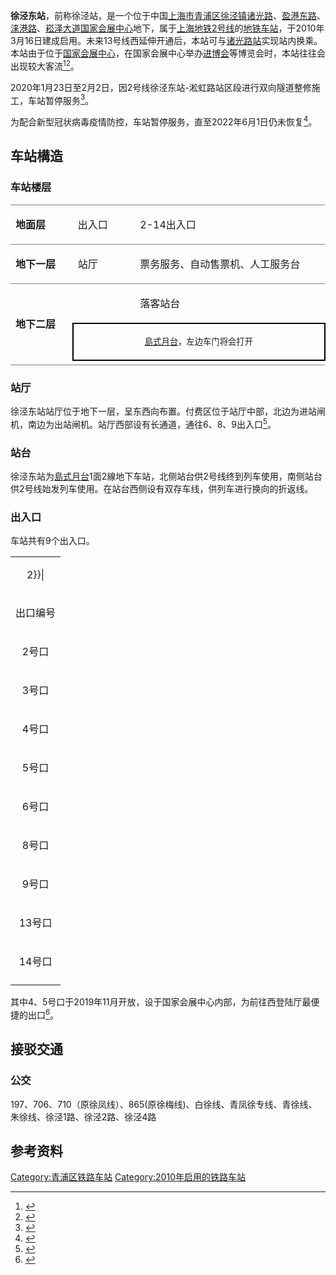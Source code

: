 {{NoteTA
|G1=Railway}}
{{Infobox station
|name = 徐泾东
|eng_name = East Xujing
|symbol_right =
|linecolour = {{上海地铁颜色|2|yes}}
|image = 201801 Platform of East Xujing Station.jpg
|caption = 徐泾东站站台
|other_name = 
|country = {{PRC}}
|borough = [[上海市|上海市]][[青浦区|青浦区]][[徐泾镇|徐泾镇]]
|address = [[诸光路|诸光路]]、[[盈港东路|盈港东路]]、[[涞港路|涞港路]]、[[松泽大道|松泽大道]][[国家会展中心（上海）|国家会展中心]]地下
|coordinates = {{coord|31|11|26|N|121|17|43|E|type:railwaystation}}
|elevation = 
|owned = [[上海申通地铁集团|上海申通地铁集团]]
|operator = [[上海地铁|上海地铁]]
|lines = {{上海地铁线路名|2|SL}}
|distance = 
|platform = 1個[[島式月台|島式月台]]
|tracks = 2条
|bus_routes = 
|bus_stands = 
|connections = 
|structure = 地下车站
|hall = 地下站厅
|depth = 
|levels = 
|interchange = 
|exits = 9个
|architect = 
|architectural_style = 
|colour = 
|type = 
|status = 运营中
|code = 
|classification = 
|website = 
|built = 
|opened = {{Start date|2010|3|16|df=y}}
|closed = 
|former = 
|pass_year = 
|passengers = 
|pass_system = 
|pass_rank = 
|mpassengers = 
|trains = 
|station_hours = 
|hours = 
|first = 往{{上海地铁起讫站|2|R}}：5:28
|last = 往{{上海地铁起讫站|2|R}}：21:30<br/>往{{站|广兰路}}：22:45
|adjacent = {{adjacent stations|system=上海地铁|line=2|left=蟠祥路|to-left=蟠祥路|note-left=建设中|right=虹桥火车站}}
}}
{{multiple image|align=right|direction=vertical|width=220
|image1=201801 Concourse of East Xujing Station.jpg|caption1=站厅
|image2=201801 Underground channel to the Concourse of East Xujing Station.jpg|caption2=连接站厅和6、8、9号口的长通道
|image3=East Xujing Station.jpg|caption3=2010年5月的站台
}}
'''徐泾东站'''，前称徐泾站，是一个位于中国[[上海市|上海市]][[青浦区|青浦区]][[徐泾镇|徐泾镇]][[诸光路|诸光路]]、[[盈港东路|盈港东路]]、[[涞港路|涞港路]]、[[崧泽大道|崧泽大道]][[国家会展中心（上海）|国家会展中心]]地下，属于[[上海地铁|上海地铁]][[上海轨道交通2号线|2号线]]的[[地铁车站|地铁车站]]，于2010年3月16日建成启用。未来13号线西延伸开通后，本站可与[[诸光路站|诸光路站]]实现站内换乘。本站由于位于[[国家会展中心（上海）|国家会展中心]]，在国家会展中心举办[[进博会|进博会]]等博览会时，本站往往会出现较大客流<ref>{{Cite web|url=https://www.thepaper.cn/newsDetail_forward_2580537|title=进博会期间客流量远超平时，地铁徐泾东站将采取单向循环通行|date=2018-10-30|publisher=澎湃新闻|access-date=2020-01-29|archive-date=2022-06-12|archive-url=https://web.archive.org/web/20220612083306/https://www.thepaper.cn/newsDetail_forward_2580537}}</ref><ref>{{Cite web|url=http://wenhui.whb.cn/zhuzhan/ztdejzggjjkblh/20191106/300402.html|title=轨交二号线徐泾东站今早迎来首个进博会大客流，警方全力疏导|date=2019-11-06|publisher=文汇报|access-date=2020-01-29|archive-date=2020-08-02|archive-url=https://web.archive.org/web/20200802235435/http://wenhui.whb.cn/zhuzhan/ztdejzggjjkblh/20191106/300402.html}}</ref>。

2020年1月23日至2月2日，因2号线徐泾东站-淞虹路站区段进行双向隧道整修施工，车站暂停服务<ref>{{Cite web|url=https://tech.sina.com.cn/roll/2020-01-11/doc-iihnzhha1786037.shtml|title=春节前后上海地铁2、9号线部分区段临时停运整修，出行指南请收好|accessdate=2020-01-11|publisher=界面新闻|author=杨霞|archive-date=2020-01-11|archive-url=https://web.archive.org/web/20200111090405/https://tech.sina.com.cn/roll/2020-01-11/doc-iihnzhha1786037.shtml|dead-url=no}}</ref>。

为配合新型冠状病毒疫情防控，车站暂停服务，直至2022年6月1日仍未恢复<ref>{{Cite web|title=重要运营信息公告|url=https://m.weibo.cn/1742987497/4775171712091256|date=2022-05-31|publisher=[[上海地铁|上海地铁]]|access-date=2022-05-31|archive-date=2022-06-08|archive-url=https://archive.today/20220608211157/https://m.weibo.cn/status/4775171712091256}}</ref>。

== 车站構造 ==
=== 车站楼层 ===
{|cellspacing=0 cellpadding=3
|style="border-top:solid 1px gray;border-bottom:solid 1px gray;" width=100|'''地面层'''
|style="border-top:solid 1px gray;border-bottom:solid 1px gray;" width=100|出入口
|style="border-top:solid 1px gray;border-bottom:solid 1px gray;" width=350|2-14出入口
|-
|style="border-bottom:solid 1px gray;"|'''地下一层'''
|style="border-bottom:solid 1px gray;"|站厅
|style="border-bottom:solid 1px gray;"|票务服务、自动售票机、人工服务台
|-
|style="border-bottom:solid 1px gray;" rowspan=3|'''地下二层'''
|{{arrow|L}}
|{{上海地铁线路名|2}}落客站台
|-
|style="border-top:solid 2px black;border-right:solid 2px black;border-left:solid 2px black;border-bottom:solid 2px black;" colspan=2|<center><small>[[島式月台|島式月台]]，左边车门将会打开</small></center>
|-
|style="border-bottom:solid 1px gray;"|
|style="border-bottom:solid 1px gray;"|{{split text|{{上海地铁线路名|2}}往{{站|浦东国际机场}}<small>（{{站|虹桥火车站}}）</small>|{{arrow|R}}}}
|}

===站厅===
徐泾东站站厅位于地下一层，呈东西向布置。付费区位于站厅中部，北边为进站闸机，南边为出站闸机。站厅西部设有长通道，通往6、8、9出入口<ref>{{cite news|title=2号线徐泾东站或随时限流 出站通道需走10分钟|url=http://sh.eastday.com/m/20150413/u1a8665498.html|publisher=东方网|date=2015-04-13|accessdate=2018-01-06|archive-date=2020-04-05|archive-url=https://web.archive.org/web/20200405094907/http://sh.eastday.com/m/20150413/u1a8665498.html}}</ref>。
{{Multiple image|align     = center|direction = vertical|width=700
|image1=201801 Concourse Panorama of East Xujing Station.jpg|caption1=站厅全景
}}
===站台===
徐泾东站为[[島式月台|島式月台]]1面2線地下车站，北侧站台供2号线终到列车使用，南侧站台供2号线始发列车使用。在站台西侧设有双存车线，供列车进行换向的折返线。
{{Multiple image|align = center|direction = vertical|width=700
|image1=201801 Platform Panorama of East Xujing Station.jpg|caption1=站台全景
}}

=== 出入口 ===
车站共有9个出入口。
{| class="wikitable"
|colspan=4 align="center" bgcolor={{上海地铁颜色|2}}|
|-
! 出口编号 !! 建议前往目的地 !! 照片
|-
| 2号口 || [[国家会展中心（上海）|国家会展中心]] || 
|-
| 3号口 || 国家会展中心 || 
|-
| 4号口 || 国家会展中心 || 
|-
| 5号口 || 国家会展中心 || 
|-
| 6号口 || 徐民东路、诸光路 || [[File:201801_Exit_6_of_East_Xujing_Station.jpg|200px]]
|-
| 8号口 || 徐民东路 || 
|-
| 9号口{{綠底白字出口|exitsign=none|附=升}} || 徐民东路、诸光路 || 
|-
| 13号口 || 国家会展中心 || 
|-
| 14号口 || 国家会展中心 || 
|-
| bgcolor="#EEEEEE" colspan=3 |{{綠底白字出口|註=升}}
|}

其中4、5号口于2019年11月开放，设于国家会展中心内部，为前往西登陆厅最便捷的出口<ref>{{Cite web|url=https://news.sina.com.cn/c/2019-11-05/doc-iicezzrr7437246.shtml|title=徐泾东站4、5号口首次开放出站，到进博会展馆时间缩短一半，警方如何应对客流压力？|date=2019-11-05|publisher=新浪新闻|access-date=2020-01-29|archive-date=2020-08-02|archive-url=https://web.archive.org/web/20200802235410/https://news.sina.com.cn/c/2019-11-05/doc-iicezzrr7437246.shtml}}</ref>。

==接驳交通==
=== 公交 ===
197、706、710（原徐凤线）、865(原徐梅线)、白徐线、青凤徐专线、青徐线、朱徐线、徐泾1路、徐泾2路、徐泾4路

== 参考资料 ==
{{commonscat|East Xujing Station}}
{{reflist}}

{{上海軌道交通2號線}}

[[Category:青浦区铁路车站|Category:青浦区铁路车站]]
[[Category:2010年启用的铁路车站|Category:2010年启用的铁路车站]]